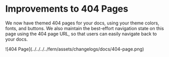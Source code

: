 # Improvements to 404 Pages
We now have themed 404 pages for your docs, using your theme colors, fonts, and buttons. We also maintain the best-effort
navigation state on this page using the 404 page URL, so that users can easily navigate back to your docs.

<Frame>
![404 Page](../../../../fern/assets/changelogs/docs/404-page.png)
</Frame>